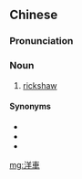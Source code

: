 {{also|洋车}}
==Chinese==
{{zh-forms|s=洋车}}

===Pronunciation===
{{zh-pron
|m=yángchē
|c=joeng4 ce1
|cat=n
}}

===Noun===
{{zh-noun}}

# [[rickshaw]] {{gloss|two-wheeled carriage}}

====Synonyms====
* {{zh-l|人力車}}
* {{zh-l|東洋車}}
* {{zh-l|黃包車}}

{{zh-cat|Vehicles|Transport}}

[[mg:洋車]]